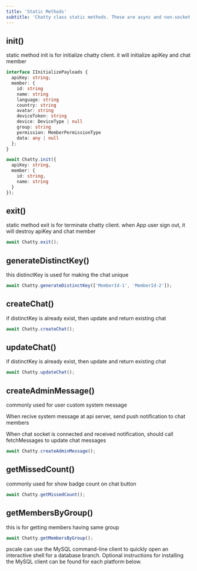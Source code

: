 ```yaml
---
title: 'Static Methods'
subtitle: 'Chatty class static methods. These are async and non-socket methods '
---
```


## init()

static method init is for initialize chatty client. it will initialize apiKey and chat member

```typescript
interface IInitializePayloads {
  apiKey: string;
  member: {
    id: string
    name: string
    language: string
    country: string
    avatar: string
    deviceToken: string
    device: DeviceType | null
    group: string
    permission: MemberPermissionType
    data: any | null
  };
}

await Chatty.init({
  apiKey: string,
  member: {
    id: string,
    name: string
  }
});
```

## exit()

static method exit is for terminate chatty client. 
when App user sign out, it will destroy apiKey and chat member

```typescript
await Chatty.exit();
```

## generateDistinctKey()

this distinctKey is used for making the chat unique

```typescript
await Chatty.generateDistinctKey(['MemberId-1', 'MemberId-2']);

```

## createChat()

if distinctKey is already exist, then update and return existing chat

```typescript
await Chatty.createChat();

```

## updateChat()

if distinctKey is already exist, then update and return existing chat

```typescript
await Chatty.updateChat();

```

## createAdminMessage()

commonly used for user custom system message

When recive system message at api server, send push notification to chat members

When chat socket is connected and received notification, should call fetchMessages to update chat messages

```typescript
await Chatty.createAdminMessage();

```

## getMissedCount()

commonly used for show badge count on chat button

```typescript
await Chatty.getMissedCount();

```

## getMembersByGroup()

this is for getting members having same group

```typescript
await Chatty.getMembersByGroup();

```



<InfoBlock type='note'>
  <inlineCode>pscale</inlineCode> can use the MySQL command-line client to quickly open an interactive shell for a
  database branch. Optional instructions for installing the MySQL client can be found for each platform below.
</InfoBlock>

